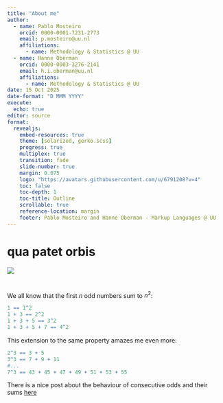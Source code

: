 ```yaml
---
title: "About me"
author: 
  - name: Pablo Mosteiro
    orcid: 0000-0001-7231-2773
    email: p.mosteiro@uu.nl
    affiliations:
      - name: Methodology & Statistics @ UU
  - name: Hanne Oberman
    orcid: 0000-0003-3276-2141
    email: h.i.oberman@uu.nl
    affiliations:
      - name: Methodology & Statistics @ UU
date: 15 Oct 2025
date-format: "D MMM YYYY"
execute: 
  echo: true
editor: source
format: 
  revealjs:
    embed-resources: true
    theme: [solarized, gerko.scss]
    progress: true
    multiplex: true
    transition: fade
    slide-number: true
    margin: 0.075
    logo: "https://avatars.githubusercontent.com/u/6791208?v=4" 
    toc: false
    toc-depth: 1
    toc-title: Outline
    scrollable: true
    reference-location: margin
    footer: Pablo Mosteiro and Hanne Oberman - Markup Languages @ UU
---
```


# qua patet orbis

![](images/lec-3/marns.png)


# 

We all know that the first $n$ odd numbers sum to $n^2$:

```r
1 == 1^2
1 + 3 == 2^2
1 + 3 + 5 == 3^2
1 + 3 + 5 + 7 == 4^2
```

This extension to the same property amazes me even more:

```r
2^3 == 3 + 5
3^3 == 7 + 9 + 11
#...
7^3 == 43 + 45 + 47 + 49 + 51 + 53 + 55
```
::: footer
There is a nice post about the behaviour of consecutive odds and their sums [here](https://cornellmath.wordpress.com/2008/02/15/odd-sums-of-consecutive-odds/)
:::
